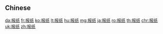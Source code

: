 {{also|報紙}}
==Chinese==
{{zh-see|報紙}}

[[da:报纸]]
[[fr:报纸]]
[[ko:报纸]]
[[lt:报纸]]
[[hu:报纸]]
[[mg:报纸]]
[[ja:报纸]]
[[ro:报纸]]
[[th:报纸]]
[[chr:报纸]]
[[uk:报纸]]
[[zh:报纸]]